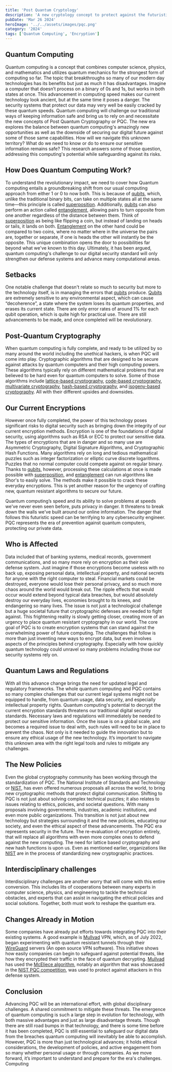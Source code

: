 ```yaml
---
title: 'Post Quantum Cryptology'
description: 'A new cryptology concept to protect against the futuristic speeds of quantum computing. A new era of encryptions and security.'
pubDate: 'Mar 26 2024'
heroImage: '../../assets/images/pqc.png'
category: '2024'
tags: ['Quantum Computing', 'Encryption']
---
```


## Quantum Computing
Quantum computing is a concept that combines computer science, physics, and mathematics and utilizes quantum mechanics for the strongest form of computing so far. The topic that breakthroughs so many of our modern day technologies has its benefits but just as much it has disadvantages. Imagine a computer that doesn’t process on a binary of 0s and 1s, but works in both states at once. 
This advancement in computing speed makes our current technology look ancient, but at the same time it poses a danger. The security systems that protect our data may very well be easily cracked by these quantum speeds. Quantum computing will challenge our traditional ways of keeping information safe and bring us to rely on and necessitate the new concepts of Post Quantum Cryptography or PQC. 
The new era explores the balance between quantum computing's amazingly new opportunities as well as the downside  of securing our digital future against some of those same capabilities. How will we navigate this unknown territory? What do we need to know or do to ensure our sensitive information remains safe? This research answers some of those question, addressing this computing's potential while safeguarding against its risks.

## How Does Quantum Computing Work?
To understand the revolutionary impact, we need to cover how Quantum computing entails a groundbreaking shift from our usual computing approach from either 1 or 0 to now both. This is because of [qubits](https://azure.microsoft.com/en-us/resources/cloud-computing-dictionary/what-is-a-qubit#:~:text=Qubit%20explained,%2C%20smart%20materials%2C%20and%20beyond.), which, unlike the traditional binary bits, can take on multiple states all at the same time—this principle is called [superposition](https://www.technologyreview.com/2019/01/29/66141/what-is-quantum-computing/#:~:text=Qubits%20can%20represent%20numerous%20possible,precision%20lasers%20or%20microwave%20beams.). Additionally, [qubits](https://azure.microsoft.com/en-us/resources/cloud-computing-dictionary/what-is-a-qubit#:~:text=Qubit%20explained,%2C%20smart%20materials%2C%20and%20beyond.) can also perform an action called [entanglement](https://spectrum.ieee.org/what-is-quantum-entanglement), allowing pairs to turn opposite from one another regardless of the distance between them. 
Think of [superposition](https://www.technologyreview.com/2019/01/29/66141/what-is-quantum-computing/#:~:text=Qubits%20can%20represent%20numerous%20possible,precision%20lasers%20or%20microwave%20beams.) as being like flipping a coin, but instead of landing on heads or tails, it lands on both. [Entanglement](https://spectrum.ieee.org/what-is-quantum-entanglement) on the other hand could be compared to two coins, where no matter where in the universe the pairs are, together or separate, if one is heads the other will instantly be the opposite. This unique combination opens the door to possibilities far beyond what we've known to this day. Ultimately, it has been argued, quantum computing's challenge to our digital security standard will only strengthen our defense systems and advance many computational areas.

## Setbacks
One notable challenge that doesn't relate so much to security but more to the technology itself, is in managing the errors that [qubits](https://azure.microsoft.com/en-us/resources/cloud-computing-dictionary/what-is-a-qubit#:~:text=Qubit%20explained,%2C%20smart%20materials%2C%20and%20beyond.) produce. [Qubits](https://azure.microsoft.com/en-us/resources/cloud-computing-dictionary/what-is-a-qubit#:~:text=Qubit%20explained,%2C%20smart%20materials%2C%20and%20beyond.) are extremely sensitive to any environmental aspect, which can cause “decoherence”, a state where the system loses its quantum properties, and erases its current state. There are only error rates of around 1% for each qubit operation, which is quite high for practical use. There are still advancements to be made, and once completed will be revolutionary. 

## Post-Quantum Cryptography
When quantum computing is fully complete, and ready to be utilized by so many around the world including the unethical hackers, is when PQC will come into play. Cryptographic algorithms that are designed to be secure against attacks by quantum computers and their high computing powers. These algorithms typically rely on different mathematical problems that are believed to be hard even for quantum computers to solve. Some of those algorithms include [lattice-based cryptography](https://www.redhat.com/en/blog/post-quantum-cryptography-lattice-based-cryptography), [code-based cryptography](https://utimaco.com/service/knowledge-base/post-quantum-cryptography/what-code-based-cryptography), [multivariate cryptography](https://research.nccgroup.com/2023/08/18/demystifying-multivariate-cryptography/), [hash-based cryptography](https://www.redhat.com/en/blog/post-quantum-cryptography-hash-based-signatures), and [isogeny-based cryptography](https://www.johndcook.com/blog/2019/04/20/isogeny-based-cryptography/). All with their different upsides and downsides.

## Our Current Encryptions
However once fully completed, the power of this technology poses significant risks to digital security such as bringing down the integrity of our current encryption methods. Encryption is one of the foundations of digital security, using algorithms such as RSA or ECC to protect our sensitive data. The types of encryptions that are in danger and so many use are Asymmetric Cryptography, Digital Signature Algorithms, and Cryptographic Hash Functions. Many algorithms rely on long and tedious mathematical puzzles such as integer factorization or elliptic curve discrete logarithms. Puzzles that no normal computer could compete against on regular binary. 
Thanks to [qubits](https://azure.microsoft.com/en-us/resources/cloud-computing-dictionary/what-is-a-qubit#:~:text=Qubit%20explained,%2C%20smart%20materials%2C%20and%20beyond.), however, processing these calculations at once is made possible with [superposition](https://www.technologyreview.com/2019/01/29/66141/what-is-quantum-computing/#:~:text=Qubits%20can%20represent%20numerous%20possible,precision%20lasers%20or%20microwave%20beams.), and [entanglement](https://spectrum.ieee.org/what-is-quantum-entanglement) can run algorithms like Shor's to easily solve. The methods make it possible to crack these everyday encryptions. This is yet another reason for the urgency of crafting new, quantum resistant algorithms to secure our future. 

Quantum computing’s speed and its ability to solve problems at speeds we've never even seen before, puts privacy in danger. It threatens to break down the walls we've built around our online information. The danger that follows this futuristic speed can be terrifying to any cybersecurity engineer. PQC represents the era of prevention against quantum computers, protecting our private data.

## Who is Affected
Data included that of banking systems, medical records, government communications, and so many more rely on encryption as their sole defense system. Just imagine if those encryptions become useless with no back up, exposing personal data, intellectual property, and national secrets for anyone with the right computer to steal. Financial markets could be destroyed, everyone would lose their personal privacy, and so much more chaos around the world would break out. The ripple effects that would occur would extend beyond typical data breaches, but would absolutely destroy our everyday lives, economies brought to its knees, and endangering so many lives. 
The issue is not just a technological challenge but a huge societal future that cryptographic defenses are needed to fight against. This frightening reality is slowly getting closer, creating more of an urgency to place quantum resistant cryptography in our world. 
The core goal of PQC is to create encryption systems that can stand against the overwhelming power of future computing. The challenges that follow is more than just inventing new ways to encrypt data, but even involves aspects of the principles behind cryptography. Especially with how quickly quantum technology could unravel so many problems including those our security systems rely on. 

## Quantum Laws and Regulations
With all this advance change brings the need for updated legal and regulatory frameworks. The whole quantum computing and PQC contains so many complex challenges that our current legal systems might not be equipped to handle, from quantum usage, data security, and especially intellectual property rights. Quantum computing's potential to decrypt the current encryption standards threatens our traditional digital security standards.
 Necessary laws and regulations will immediately be needed to protect our sensitive information. Once the issue is on a global scale, and becomes a required issue to deal with, such rules will need to be in place to prevent the chaos. Not only is it needed to guide the innovation but to ensure any ethical usage of the new technology. It’s important to navigate this unknown area with the right legal tools and rules to mitigate any challenges. 

## The New Policies
Even the global cryptography community has been working through the standardization of PQC. The National Institute of Standards and Technology or [NIST](https://www.nist.gov/), has even offered numerous proposals all across the world, to bring new cryptographic methods that protect digital communication. Shifting to PQC is not just about solving complex technical puzzles; it also relates to issues relating to ethics, policies, and societal questions. With many proposals involving governments, industries, academic institutions, and even more public organizations. 
This transition is not just about new technology but strategies surrounding it and the new policies, educating our society, and even the ethical aspect of these advancements. The PQC era represents security in the future. The re-evaluation of encryption entirely, that will replace all algorithms with even more complex ones to defend against the new computing. The need for lattice based cryptography and new hash functions is upon us. Even as mentioned earlier, organizations like [NIST](https://www.nist.gov/) are in the process of standardizing new cryptographic practices. 

## Interdisciplinary challenges 
Interdisciplinary challenges are another worry that will come with this entire conversion. This includes lits of cooperations between many experts in computer science, physics, and engineering to tackle the technical obstacles, and experts that can assist in navigating the
ethical policies and social solutions. Together, both must work to reshape the quantum era. 

## Changes Already in Motion
Some companies have already put efforts towards integrating PQC into their existing systems. A good example is [Mullvad](https://mullvad.net/en) VPN, which, as of July 2022, began experimenting with quantum resistant tunnels through their [WireGuard](https://www.wireguard.com/) servers (An open source VPN software). This initiative shows how easily companies can begin to safeguard against potential threats, like how they encrypted their traffic in the face of quantum decrypting. [Mullvad](https://mullvad.net/en) has used the [McEliece algorithm](https://www.herox.com/blog/1114-understanding-the-mceliece-cryptosystem), notably an algorithm that was showcased in the [NIST PQC competition](https://www.nist.gov/news-events/news/2022/07/nist-announces-first-four-quantum-resistant-cryptographic-algorithms), was used to protect against attackers in this defense system. 

## Conclusion
Advancing PQC will be an international effort, with global disciplinary challenges. A shared commitment to mitigate these threats. The emergence of quantum computing is such a large step in evolution for technology, with both massive advantages and just as large disadvantage threats. Though there are still road bumps in that technology, and there is some time before it has been completed, PQC is still essential to safeguard our digital data from the breaches quantum computing will inevitably be able to accomplish. However, PQC is more than just technological advances; it holds ethical considerations, the development of policies, and active engagement from so many whether personal usage or through companies. As we move forward, it’s important to understand and prepare for the era's challenges.
Computing